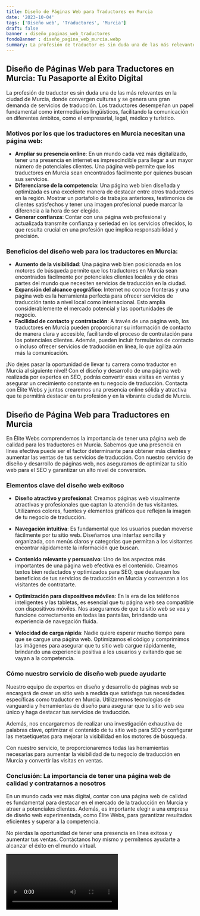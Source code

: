 ```yaml
---
title: Diseño de Páginas Web para Traductores en Murcia
date: '2023-10-04'
tags: ['Diseño web', 'Traductores', 'Murcia']
draft: false
banner : diseño_paginas_web_traductores
fondoBanner : diseño_pagina_web_murcia.webp
summary: La profesión de traductor es sin duda una de las más relevantes en la ciudad de Murcia, donde convergen culturas y se genera una gran demanda de servicios de traducción. Los traductores desempeñan un papel fundamental como intermediarios lingüísticos, facilitando la comunicación en diferentes ámbitos, como el empresarial, legal, médico y turístico.
---
```


## Diseño de Páginas Web para Traductores en Murcia: Tu Pasaporte al Éxito Digital

La profesión de traductor es sin duda una de las más relevantes en la ciudad de Murcia, donde convergen culturas y se genera una gran demanda de servicios de traducción. Los traductores desempeñan un papel fundamental como intermediarios lingüísticos, facilitando la comunicación en diferentes ámbitos, como el empresarial, legal, médico y turístico.

### Motivos por los que los traductores en Murcia necesitan una página web:

- **Ampliar su presencia online**: En un mundo cada vez más digitalizado, tener una presencia en internet es imprescindible para llegar a un mayor número de potenciales clientes. Una página web permite que los traductores en Murcia sean encontrados fácilmente por quienes buscan sus servicios.
- **Diferenciarse de la competencia**: Una página web bien diseñada y optimizada es una excelente manera de destacar entre otros traductores en la región. Mostrar un portafolio de trabajos anteriores, testimonios de clientes satisfechos y tener una imagen profesional puede marcar la diferencia a la hora de ser elegido.
- **Generar confianza**: Contar con una página web profesional y actualizada transmite confianza y seriedad en los servicios ofrecidos, lo que resulta crucial en una profesión que implica responsabilidad y precisión.

### Beneficios del diseño web para los traductores en Murcia:

- **Aumento de la visibilidad**: Una página web bien posicionada en los motores de búsqueda permite que los traductores en Murcia sean encontrados fácilmente por potenciales clientes locales y de otras partes del mundo que necesiten servicios de traducción en la ciudad.
- **Expansión del alcance geográfico**: Internet no conoce fronteras y una página web es la herramienta perfecta para ofrecer servicios de traducción tanto a nivel local como internacional. Esto amplía considerablemente el mercado potencial y las oportunidades de negocio.
- **Facilidad de contacto y contratación**: A través de una página web, los traductores en Murcia pueden proporcionar su información de contacto de manera clara y accesible, facilitando el proceso de contratación para los potenciales clientes. Además, pueden incluir formularios de contacto o incluso ofrecer servicios de traducción en línea, lo que agiliza aún más la comunicación.

¡No dejes pasar la oportunidad de llevar tu carrera como traductor en Murcia al siguiente nivel! Con el diseño y desarrollo de una página web realizada por expertos en SEO, podrás convertir esas visitas en ventas y asegurar un crecimiento constante en tu negocio de traducción. Contacta con Élite Webs y juntos crearemos una presencia online sólida y atractiva que te permitirá destacar en tu profesión y en la vibrante ciudad de Murcia.

<GifSeo />

<Cta />

## Diseño de Página Web para Traductores en Murcia

En Élite Webs comprendemos la importancia de tener una página web de calidad para los traductores en Murcia. Sabemos que una presencia en línea efectiva puede ser el factor determinante para obtener más clientes y aumentar las ventas de tus servicios de traducción. Con nuestro servicio de diseño y desarrollo de páginas web, nos aseguramos de optimizar tu sitio web para el SEO y garantizar un alto nivel de conversión.

### Elementos clave del diseño web exitoso

- **Diseño atractivo y profesional**: Creamos páginas web visualmente atractivas y profesionales que captan la atención de tus visitantes. Utilizamos colores, fuentes y elementos gráficos que reflejen la imagen de tu negocio de traducción.

- **Navegación intuitiva**: Es fundamental que los usuarios puedan moverse fácilmente por tu sitio web. Diseñamos una interfaz sencilla y organizada, con menús claros y categorías que permitan a los visitantes encontrar rápidamente la información que buscan.

- **Contenido relevante y persuasivo**: Uno de los aspectos más importantes de una página web efectiva es el contenido. Creamos textos bien redactados y optimizados para SEO, que destaquen los beneficios de tus servicios de traducción en Murcia y convenzan a los visitantes de contratarte.

- **Optimización para dispositivos móviles**: En la era de los teléfonos inteligentes y las tabletas, es esencial que tu página web sea compatible con dispositivos móviles. Nos aseguramos de que tu sitio web se vea y funcione correctamente en todas las pantallas, brindando una experiencia de navegación fluida.

- **Velocidad de carga rápida**: Nadie quiere esperar mucho tiempo para que se cargue una página web. Optimizamos el código y comprimimos las imágenes para asegurar que tu sitio web cargue rápidamente, brindando una experiencia positiva a los usuarios y evitando que se vayan a la competencia.

### Cómo nuestro servicio de diseño web puede ayudarte

Nuestro equipo de expertos en diseño y desarrollo de páginas web se encargará de crear un sitio web a medida que satisfaga tus necesidades específicas como traductor en Murcia. Utilizaremos tecnologías de vanguardia y herramientas de diseño para asegurar que tu sitio web sea único y haga destacar tus servicios de traducción.

Además, nos encargaremos de realizar una investigación exhaustiva de palabras clave, optimizar el contenido de tu sitio web para SEO y configurar las metaetiquetas para mejorar la visibilidad en los motores de búsqueda.

Con nuestro servicio, te proporcionaremos todas las herramientas necesarias para aumentar la visibilidad de tu negocio de traducción en Murcia y convertir las visitas en ventas.

### Conclusión: La importancia de tener una página web de calidad y contratarnos a nosotros

En un mundo cada vez más digital, contar con una página web de calidad es fundamental para destacar en el mercado de la traducción en Murcia y atraer a potenciales clientes. Además, es importante elegir a una empresa de diseño web experimentada, como Élite Webs, para garantizar resultados eficientes y superar a la competencia.

No pierdas la oportunidad de tener una presencia en línea exitosa y aumentar tus ventas. Contáctanos hoy mismo y permítenos ayudarte a alcanzar el éxito en el mundo virtual.

<Video />

<CtaBot job='Traductores' city='Murcia'/>

<Gmaps query='Murcia+españa+maps' />